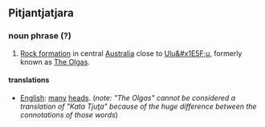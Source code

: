 ==Pitjantjatjara==
===noun phrase (?)===
#[[Rock formation]] in central [[Australia]] close to [[Ulu&#x1E5F;u]], formerly known as [[The Olgas]].
====translations====
*[[English]]: [[many]] [[head]]s. (''note: "The Olgas" cannot be considered a translation of "Kata Tju<u>t</u>a" because of the huge difference between the connotations of those words'')